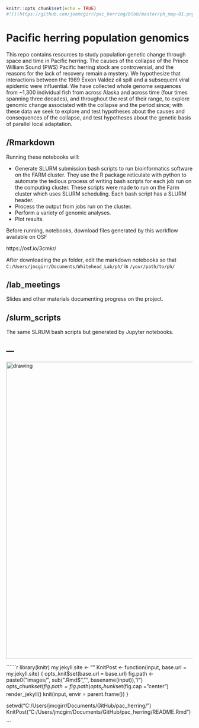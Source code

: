 
```r
knitr::opts_chunk$set(echo = TRUE)
#![](https://github.com/joemcgirr/pac_herring/blob/master/ph_map-01.png?raw=true "pops")  

```

# Pacific herring population genomics

This repo contains resources to study population genetic change through space and time in Pacific herring. The causes of the collapse of the Prince William Sound (PWS) Pacific herring stock are controversial, and the reasons for the lack of recovery remain a mystery. We hypothesize that interactions between the 1989 Exxon Valdez oil spill and a subsequent viral epidemic were influential. We have collected whole genome sequences from ~1,300 individual fish from across Alaska and across time (four times spanning three decades), and throughout the rest of their range, to explore genomic change associated with the collapse and the period since; with these data we seek to explore and test hypotheses about the causes and consequences of the collapse, and test hypotheses about the genetic basis of parallel local adaptation.

## /Rmarkdown

Running these notebooks will:

- Generate SLURM submission bash scripts to run bioinformatics software on the FARM cluster. They use the R package reticulate with python to automate the tedious process of writing bash scripts for each job run on the computing cluster. These scripts were made to run on the Farm cluster which uses SLURM scheduling. Each bash script has a SLURM header.
- Process the output from jobs run on the cluster.
- Perform a variety of genomic analyses.
- Plot results.

Before running, notebooks, download files generated by this workflow available on OSF

https://osf.io/3cmkr/

After downloading the `ph` folder, edit the markdown notebooks so that `C:/Users/jmcgirr/Documents/Whitehead_Lab/ph/` is `/your/path/to/ph/`

## /lab_meetings

Slides and other materials documenting progress on the project.

## /slurm_scripts

The same SLRUM bash scripts but generated by Jupyter notebooks.

---
---

<img src="https://github.com/joemcgirr/pac_herring/blob/master/ph_map-01.png?raw=true" alt="drawing" width="800"/>

``````r
library(knitr)
my.jekyll.site <- ""
KnitPost <- function(input, base.url = my.jekyll.site) {
  opts_knit$set(base.url = base.url)
  fig.path <- paste0("images/", sub(".Rmd$", "", basename(input)), "/")
  opts_chunk$set(fig.path = fig.path)
  opts_chunk$set(fig.cap = "center")
  render_jekyll()
  knit(input, envir = parent.frame())
}

setwd("C:/Users/jmcgirr/Documents/GitHub/pac_herring/")
KnitPost("C:/Users/jmcgirr/Documents/GitHub/pac_herring/README.Rmd")

```